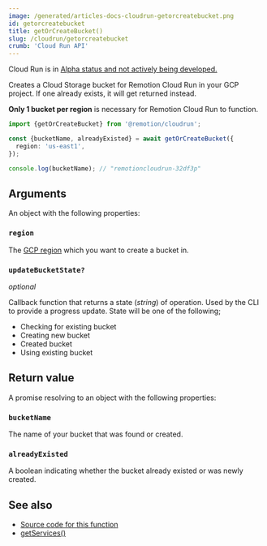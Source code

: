 ```yaml
---
image: /generated/articles-docs-cloudrun-getorcreatebucket.png
id: getorcreatebucket
title: getOrCreateBucket()
slug: /cloudrun/getorcreatebucket
crumb: 'Cloud Run API'
---
```


<ExperimentalBadge>
  <p>
    Cloud Run is in <a href="/docs/cloudrun/status">Alpha status and not actively being developed.</a>
  </p>
</ExperimentalBadge>

Creates a Cloud Storage bucket for Remotion Cloud Run in your GCP project. If one already exists, it will get returned instead.

**Only 1 bucket per region** is necessary for Remotion Cloud Run to function.

```ts twoslash
import {getOrCreateBucket} from '@remotion/cloudrun';

const {bucketName, alreadyExisted} = await getOrCreateBucket({
  region: 'us-east1',
});

console.log(bucketName); // "remotioncloudrun-32df3p"
```

## Arguments

An object with the following properties:

### `region`

The [GCP region](/docs/cloudrun/region-selection) which you want to create a bucket in.

### `updateBucketState?`

_optional_

Callback function that returns a state (_string_) of operation. Used by the CLI to provide a progress update. State will be one of the following;

- Checking for existing bucket
- Creating new bucket
- Created bucket
- Using existing bucket

## Return value

A promise resolving to an object with the following properties:

### `bucketName`

The name of your bucket that was found or created.

### `alreadyExisted`

A boolean indicating whether the bucket already existed or was newly created.

## See also

- [Source code for this function](https://github.com/remotion-dev/remotion/blob/main/packages/cloudrun/src/api/get-or-create-bucket.ts)
- [getServices()](/docs/cloudrun/getservices)
